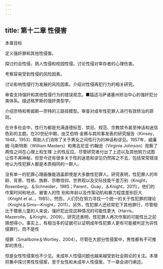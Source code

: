 ```yaml
---
---
---
```

title: 第十二章 性侵害
---



本章目标

定义强奸罪和其他性侵害。

探讨约会性侵、熟人性侵和校园性侵。讨论性侵对幸存者的心理伤害。

考察容易受到性侵的风险因素。

讨论影响性侵行为发展的风险因素。介绍对性侵再犯行为的相关研究。

审查支持强奸和其他性侵行为的错误观念。■描述马萨诸塞州矫治中心的强奸犯分类体系。描述格罗斯的强奸类型学。

介绍奈特和希姆斯—奈特的三路径模型。审查对成年性犯罪人进行有效矫治的原则。

在许多社会中，性行为都是充满道德标签、禁忌、规范、宗教禁令甚至神话和迷信色彩的主题。在20世纪中期，由艾伯特·金赛与其同事发表的研究报告（Kinsey，1948，1953）帮助人们消除了关于男女之间性行为的神话和谬见。1957年，威廉姆·马斯特斯（William Masters）和弗吉尼亚·约翰逊（Virginia Johnson）观察了两性之间在心理上和生理 上的性反应。尽管研究者付出了上述以及其他努力试图让性不再神秘，但至今还有很多关于性的迷思和谬见仍然挥之不去，包括常常错误地认为性犯罪人都是本质相同的一群人。

没有单一的犯罪心理画像能涵盖即使是大多数性犯罪人。研究表明，性犯罪人的年龄、背景、性格、族群、宗教信仰、世界观以及交际技能千差万别（Knight，Rosenberg，＆Schneider，1985；Parent，Guay，＆Knight，2011）。他们的作案时间和地点、被害人的性 别和年龄以及作案动机和暴力程度差别巨大（Knight et al．，1985）。然而，人们仍在努力寻找一个统一的关于性犯罪的理论（Knight＆Sims—Knight，2011）。另外，性犯罪人还经常犯下其他罪行，尽管相比于猥亵儿童的人来说，强奸犯出现这种情况的可能性更大（Harris，Mazerolle，＆Knight，2009）。研究还表明，性犯罪人再次作案的可能性比之前猜想得小。事实上，有相当多的证据可以证明成年性犯罪人更有可能被判定为非性侵罪行，而不是性

侵罪（Smallbone＆Wortley，2004）。尽管在大部分性侵案中，男性都有不可推卸的责任，

但是女性性侵案也不少见。未成年人性侵问题也越来越受到社会舆论的关注。本章将集中探讨男性性侵案，至于女性和未成年人性侵案，下一章会进行阐述。